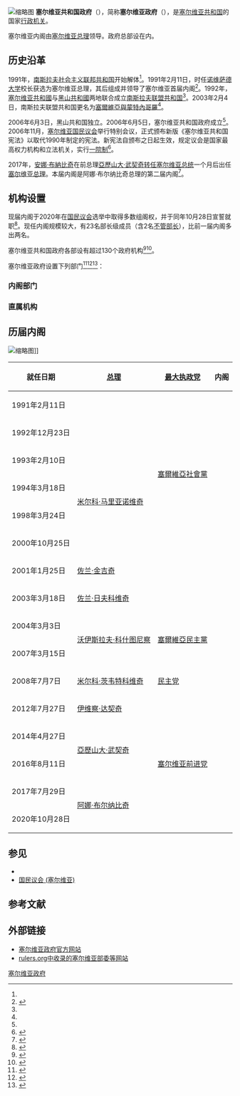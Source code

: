 {{NoteTA
| G1 = 地名翻譯
| G2 = 資訊科技
}}
{{Infobox government agency
| name  = 塞尔维亚共和国政府
| nativename     = Влада Републике Србије<br>Vlada Republike Srbije
| border           = 
| logo            = [[File:Vlada_Srbije_logo.png|250px]]
| logo_width      = 150px
| formed             = {{Start date and age|2020|10|28}}<br />{{small|（本届内阁）}}<br />{{Start date and age|1992|04|27}}<br />{{small|（[[南斯拉夫联盟共和国|南斯拉夫联盟共和国]]政府成立）}}<br />{{Start date and age|1991|02|11}}<br />{{small|（第一届塞尔维亚内阁成立）}}
| jurisdiction            = {{Flag|塞尔维亚}}
| polity           = <!-- if polity governed is not a state (e.g. subdivision of a state) -->
| headquarters          = {{Flag|塞尔维亚}}[[贝尔格莱德|贝尔格莱德]]{{tsl|en|Nemanjina Street|尼曼吉尼亚大街}}11号<br>{{coord|44|48|21.9|N|20|27|37|E|region:RS|display=inline,title}}
| chief1_title      = [[塞爾維亞總統|塞爾維亞總統]]
| chief1          = [[亞歷山大·武契奇|亚历山大·武契奇]]
| chief2_title      = [[塞尔维亚总理|塞尔维亚总理]]
| chief2          = [[安娜·布納比奇|阿娜·布尔纳比奇]]
| child1_agency        = 21个内阁部门
| budget           = [[欧元|€]]2.7871亿欧元{{small|（2020年计划）}}<ref name="budget2020">{{cite web |title=ЗАКОН О БУЏЕТУ РЕПУБЛИКЕ СРБИЈЕ ЗА 2020. ГОДИНУ |url=http://www.parlament.gov.rs/upload/archive/files/cir/pdf/zakoni/2019/BUDZET%202020.pdf |website=parlament.gov.rs |publisher=Народна скупштина Републике Србије |access-date=2020-02-20 |format=PDF |archive-date=2020-03-14 |archive-url=https://web.archive.org/web/20200314001610/http://www.parlament.gov.rs/upload/archive/files/cir/pdf/zakoni/2019/BUDZET%202020.pdf |dead-url=no }}</ref>
| parent_agency_type   = 议会
| parent_agency      = [[国民议会_(塞尔维亚)|塞尔维亚国民议会]]
| url              = {{URL|www.srbija.gov.rs}}
}}
[[File:Ministarstvo_finansija.jpg|缩略图]]
'''塞尔维亚共和国政府'''（{{lang-sr|Влада Републике Србије|Vlada Republike Srbije}}），简称'''塞尔维亚政府'''（{{lang-sr|Влада Србије|Vlada Srbije}}），是[[塞尔维亚|塞尔维亚共和国]]的国家[[行政机关|行政机关]]。

塞尔维亚内阁由[[塞尔维亚总理|塞尔维亚总理]]领导。政府总部设在{{tsl|en|Ministry of Finance of Serbia Building|塞爾維亞財政部大樓}}内。

== 历史沿革 ==
1991年，[[南斯拉夫社会主义联邦共和国|南斯拉夫社会主义联邦共和国]]开始解体<ref name="报道0228A"/>。1991年2月11日，时任[[诺维萨德大学|诺维萨德大学]]校长{{tsl|en|Dragutin Zelenović|德拉古京·泽莱诺维奇}}获选为塞尔维亚总理，其后组成并领导了塞尔维亚首届内阁<ref>{{cite news|url=http://articles.latimes.com/1991-12-12/news/mn-310_1_president-milosevic|newspaper=Los Angeles Times|title=Serbia Premier Reportedly Quits as Problems Mount|agency=Associated Press|date=1991-12-12|access-date=2010-10-28|archive-date=2012-01-11|archive-url=https://web.archive.org/web/20120111162326/http://articles.latimes.com/1991-12-12/news/mn-310_1_president-milosevic|dead-url=no}}</ref>。1992年，[[塞爾維亞共和國_(1992年－2006年)|塞尔维亚共和國]]与[[蒙特內哥羅共和國_(1992年－2006年)|黑山共和國]]两地联合成立[[南斯拉夫联盟共和国|南斯拉夫联盟共和国]]<ref name="报道0228A"/>。2003年2月4日，南斯拉夫联盟共和国更名为[[塞爾維亞與蒙特內哥羅|塞爾維亞與蒙特內哥羅]]<ref name="报道0228A"/>。

2006年6月3日，黑山共和国独立。2006年6月5日，塞尔维亚共和国政府成立<ref name="报道0228A"/>。2006年11月，[[国民议会_(塞尔维亚)|塞尔维亚国民议会]]举行特别会议，正式颁布新版《塞尔维亚共和国宪法》以取代1990年制定的宪法。新宪法自颁布之日起生效，规定议会是国家最高权力机构和立法机关，实行[[一院制|一院制]]<ref name="报道0228D">{{cite web|author1=商务部 |title=塞尔维亚 |url=http://policy-mofcom-gov-cn.svpn.hebeu.edu.cn:8118/page/nation/Serbia.html# |website=中华人民共和国商务部 |accessdate=2021-02-28 |location=北京 |language=zh-hans}}</ref>。

2017年，[[安娜·布納比奇|安娜·布納比奇]]在前总理[[亞歷山大·武契奇|亞歷山大·武契奇]][[2017年塞爾維亞總統選舉|转任塞尔维亚总统]]一个月后出任[[塞尔维亚总理|塞尔维亚总理]]。本届内阁是阿娜·布尔纳比奇总理的第二届内阁<ref name="报道0228B">{{cite web |author1=石中玉 |title=塞尔维亚总统再次提名布尔纳比奇为总理 |url=https://www.chinacourt.org/index.php/article/detail/2020/10/id/5516246.shtml |website=中国法院网 |accessdate=2021-02-28 |location=北京 |language=zh-hans |archive-date=2021-03-01 |archive-url=https://web.archive.org/web/20210301002637/https://www.chinacourt.org/index.php/article/detail/2020/10/id/5516246.shtml |dead-url=no }}</ref>。

== 机构设置 ==
现届内阁于2020年在[[国民议会_(塞尔维亚)|国民议会]]选举中取得多数组阁权，并于同年10月28日宣誓就职<ref name="报道0228C">{{cite web |author1=普雷德拉格·米洛萨夫列维奇 |title=塞尔维亚新一届政府宣誓就职 |url=http://www.xinhuanet.com/photo/2020-10/29/c_1126670879.htm |website=新华网新华图片 |accessdate=2021-02-28 |location=北京 |language=zh-hans |archive-date=2021-03-01 |archive-url=https://web.archive.org/web/20210301002602/https://res.wx.qq.com/open/js/jweixin-1.0.0.js |dead-url=no }}</ref>。现任内阁规模较{{tsl|en|first cabinet of Ana Brnabić|第一次安娜·布尔纳比奇内阁}}大，有23名部长级成员（含2名[[不管部长|不管部长]]），比前一届内阁多出两名。

塞尔维亚共和国政府各部设有超过130个政府机构<ref>{{cite web|url=http://www.b92.net/biz/vesti/srbija.php?yyyy=2011&mm=12&dd=17&nav_id=566448|title=Srbija rekorder u broju agencija|language=sr|publisher=B92|date=2011-12-17|accessdate=2021-02-28|archive-date=2020-10-26|archive-url=https://web.archive.org/web/20201026154636/https://www.b92.net/biz/vesti/srbija.php?yyyy=2011&mm=12&dd=17&nav_id=566448|dead-url=no}}</ref><ref>{{cite web|url=http://www.poverenik.org.rs/images/stories/katalog-organa/republicki-organi/republiceagencije-zavodi-idrugeorganizacije/cirrepagencijezavodidrugeorganizacije.doc|title=Republičke agencije, zavodi i druge organizacije|language=sr}}{{Dead link|date=January 2020 |bot=InternetArchiveBot |fix-attempted=yes }}</ref>。

塞尔维亚政府设置下列部门<ref name="报道0228A">{{cite web |author1=中华人民共和国外交部 |title=塞尔维亚国家概况 |url=https://www.fmprc.gov.cn/web/gjhdq_676201/gj_676203/oz_678770/1206_679642/1206x0_679644/ |website=中华人民共和国外交部 |accessdate=2021-02-28 |location=北京 |language=zh-hans |archive-date=2020-03-24 |archive-url=https://web.archive.org/web/20200324141152/https://www.fmprc.gov.cn/web/gjhdq_676201/gj_676203/oz_678770/1206_679642/1206x0_679644/ |dead-url=no }}</ref><ref>{{cite news|title=Година LXXIII – број 61|url=http://www.pravno-informacioni-sistem.rs/SlGlasnikPortal/viewdoc?uuid=2d5a7f32-f678-4653-857c-e2a2f72ec75c|access-date=2017-12-18|work=pravno-informacioni-sistem.rs|publisher=Službeni glasnik RS|date=2017-06-23|language=sr|archive-date=2020-10-10|archive-url=https://web.archive.org/web/20201010201619/http://www.pravno-informacioni-sistem.rs/SlGlasnikPortal/viewdoc?uuid=2d5a7f32-f678-4653-857c-e2a2f72ec75c|dead-url=no}}</ref><ref>{{cite web|title=ODLUKA O MAKSIMALNOM BROJU ZAPOSLENIH NA NEODREĐENO VREME U SISTEMU DRŽAVNIH ORGANA, SISTEMU JAVNIH SLUŽBI, SISTEMU AUTONOMNE POKRAJINE VOJVODINE I SISTEMU LOKALNE SAMOUPRAVE ZA 2017. GODINU|url=http://www.paragraf.rs/izmene_i_dopune/080917-odluka_o_izmenama_i_dopunama_odluke_o_maksimalnom_broju_zaposlenih_na_neodredjeno_vreme_u_sistemu_drzavnih_organa.html|website=paragraf.rs|publisher=Službeni glasnik RS|language=sr|accessdate=2021-02-28|archive-date=2020-12-03|archive-url=https://web.archive.org/web/20201203073201/https://www.paragraf.rs/izmene_i_dopune/080917-odluka_o_izmenama_i_dopunama_odluke_o_maksimalnom_broju_zaposlenih_na_neodredjeno_vreme_u_sistemu_drzavnih_organa.html|dead-url=no}}</ref>：
=== 内阁部门 ===
{{columns-list|2|
* [[塞尔维亚共和国外交部|塞尔维亚共和国外交部]]
* [[塞尔维亚内政部|塞尔维亚共和国内务部]]
* {{tsl|en|Ministry of Trade, Tourism and Telecommunications (Serbia)|塞尔维亚共和国贸易、旅游和电信部}}
* {{tsl|en|Ministry of Construction, Transport and Infrastructure (Serbia)|塞尔维亚共和国建设、交通和基础设施部}}
* {{tsl|en|Ministry of Finance (Serbia)|塞尔维亚共和国财政部}}
* {{tsl|en|Ministry of Economy (Serbia)|塞尔维亚共和国经济部}}
* {{tsl|en|Ministry of Agriculture, Forestry and Water Economy (Serbia)|塞尔维亚共和国农业、林业和水利部}}
* {{tsl|en|Ministry of Environmental Protection (Serbia)|塞尔维亚共和国环保部}}
* {{tsl|en|Ministry of Mining and Energy (Serbia)|塞尔维亚共和国矿业和能源部}}
* {{tsl|en|Ministry of Justice (Serbia)|塞尔维亚共和国司法部}}
* {{tsl|en|Ministry of Public Administration and Local Self-Government (Serbia)|塞尔维亚共和国国家管理和地方自治部}}
* [[塞尔维亚共和国国防部|塞尔维亚共和国国防部]]
* {{tsl|en|Ministry of Education, Science and Technological Development (Serbia)|塞尔维亚共和国教育、科学和技术发展部}}
* {{tsl|en|Ministry of European Integration (Serbia)|塞尔维亚共和国欧洲一体化部}}
* {{tsl|en|Ministry of Health (Serbia)|塞尔维亚共和国卫生部}}
* {{tsl|en|Ministry of Labour, Employment, Veteran and Social Policy (Serbia)|塞尔维亚共和国劳动、就业、退伍军人和社会问题部}}
* {{tsl|en|Ministry of Youth and Sports (Serbia)|塞尔维亚共和国青年和体育部}}
* {{tsl|en|Ministry of Culture and Information (Serbia)|塞尔维亚共和国文化和信息部}}
* [[塞尔维亚共和国乡村保障部|塞尔维亚共和国乡村保障部]]
* [[塞尔维亚共和国家庭和人口部|塞尔维亚共和国家庭和人口部]]
* {{tsl|en|Ministry of Human and Minority Rights (Serbia)|塞尔维亚共和国人权、少数族群权利与社会对话部}}
}}

=== 直属机构 ===
{{columns-list|2|
* {{tsl|en|Secretary-General of the Government of Serbia|塞尔维亚政府秘书长办公室}}
* {{link-sr|媒体合作办公室|Канцеларија за сарадњу са медијима}}
* {{tsl|en|Human Resource Management Service of the Government of Serbia|塞尔维亚政府人力资源管理局}}
* [[塞尔维亚政府航空局|塞尔维亚政府航空局]]
* [[塞尔维亚共和国政府共同事业局|塞尔维亚共和国政府共同事业局]]
* [[普雷舍沃|普雷舍沃]]市、[[布亞諾瓦茨|布亞諾瓦茨]]市与[[梅德韋賈|梅德韋賈]]市协调机构
* [[国家安全和机密信息保护办公室|国家安全和机密信息保护办公室]]
* {{tsl|en|Office for Cooperation with Civil Society|民间社会合作办公室}}
* [[欧盟资产管理系统审计署|欧盟资产管理系统审计署]]
* {{link-sr|人权和少数族群权利办公室|Канцеларија за људска и мањинска права}}
* {{tsl|en|Office for Kosovo and Metohija|科索沃和梅托希亚办公室}}
* {{link-sr|与普里什蒂纳临时自治机构谈判进程协调事务办公室|Канцеларија за координационе послове у преговарачком процесу са Привременим институцијама самоуправе у Приштини}}
* [[与俄罗斯联邦和中华人民共和国合作国家委员会|与俄罗斯联邦和中华人民共和国合作国家委员会]]办公室
* {{link-sr|禁毒办公室|Канцеларија за борбу против дроге}}
* {{link-sr|公共投资管理办公室|Канцеларија за управљање јавним улагањима}}
* [[信息技术和电子管理办公室|信息技术和电子管理办公室]]
}}

== 历届内阁 ==
[[File:Ana_Brnabić.jpg|缩略图]]]]
{{Main|塞尔维亚总理}}
{| class="wikitable"
|-
! 就任日期 !! [[塞尔维亚总理|总理]] !! [[塞爾維亞政黨列表|最大执政党]] !! 内阁
|-
| 1991年2月11日 || {{tsl|en|Dragutin Zelenović|德拉古京·泽莱诺维奇}} || rowspan=6|[[塞爾維亞社會黨|塞爾維亞社會黨]] || {{tsl|en|Cabinet of Dragutin Zelenović|德拉古京·泽莱诺维奇内阁}}
|-
| 1992年12月23日 || {{tsl|en|Radoman Božović|拉多曼·博若维奇}} || {{tsl|en|Cabinet of Radoman Božović|拉多曼·博若维奇内阁}}
|-
| 1993年2月10日 || {{tsl|en|Nikola Šainović|尼古拉·沙伊诺维奇}} || {{tsl|en|Cabinet of Nikola Šainović|尼古拉·沙伊诺维奇内阁}}
|-
| 1994年3月18日 || rowspan=2|[[米尔科·马里亚诺维奇|米尔科·马里亚诺维奇]] || {{link-sr|第一次米尔科·马里亚诺维奇内阁|Прва влада Мирка Марјановића}}
|-
| 1998年3月24日 || {{tsl|en|Second cabinet of Mirko Marjanović|第二次米尔科·马里亚诺维奇内阁}}
|-
| 2000年10月25日 || {{tsl|en|Milomir Minić|米洛米尔·米尼奇}} || {{tsl|en|Cabinet of Milomir Minić|米洛米尔·米尼奇内阁}}
|-
| 2001年1月25日 || [[佐兰·金吉奇|佐兰·金吉奇]] || rowspan=2|{{tsl|en|Democratic Opposition of Serbia|塞尔维亚民主反对派}} || {{link-sr|佐兰·金吉奇内阁|Влада Зорана Ђинђића}}
|-
| 2003年3月18日 || [[佐兰·日夫科维奇|佐兰·日夫科维奇]] || {{link-sr|佐兰·日夫科维奇内阁|Влада Зорана Живковића}}
|-
| 2004年3月3日 || rowspan=2|[[沃伊斯拉夫·科什图尼察|沃伊斯拉夫·科什图尼察]] || rowspan=2|[[塞爾維亞民主黨|塞爾維亞民主黨]] || {{tsl|en|First cabinet of Vojislav Koštunica|第一次沃伊斯拉夫·科什图尼察内阁}}
|-
| 2007年3月15日 || {{tsl|en|Second cabinet of Vojislav Koštunica|第二次沃伊斯拉夫·科什图尼察内阁}}
|-
| 2008年7月7日 || [[米尔科·茨韦特科维奇|米尔科·茨韦特科维奇]] || [[民主党_(塞尔维亚)|民主党]] || {{tsl|en|Cabinet of Mirko Cvetković|米尔科·茨韦特科维奇内阁}}
|-
| 2012年7月27日 || [[伊维察·达契奇|伊维察·达契奇]] || rowspan="5" |[[塞尔维亚前进党|塞尔维亚前进党]] || {{tsl|en|Cabinet of Ivica Dačić|伊维察·达契奇内阁}}
|-
| 2014年4月27日 || rowspan=2| [[亞歷山大·武契奇|亞歷山大·武契奇]] || {{tsl|en|First cabinet of Aleksandar Vučić|第一次亚历山大·武契奇内阁}}
|-
| 2016年8月11日 || {{tsl|en|Second cabinet of Aleksandar Vučić|第二次亚历山大·武契奇内阁}}
|-
| 2017年7月29日 || rowspan=2|[[安娜·布納比奇|阿娜·布尔纳比奇]] || {{tsl|en|First cabinet of Ana Brnabić|第一次阿娜·布尔纳比奇内阁}}
|-
| 2020年10月28日 || {{tsl|en|Second cabinet of Ana Brnabić|第二次阿娜·布尔纳比奇内阁}}
|}

==参见==
* {{tsl|en|Elections in Serbia|塞尔维亚选举}}
* [[国民议会_(塞尔维亚)|国民议会 (塞尔维亚)]]

==参考文献==
{{Reflist|2}}

==外部链接==
{{Commons category|Government of Serbia}}
* [http://www.srbija.gov.rs 塞尔维亚政府官方网站] {{Wayback|url=http://www.srbija.gov.rs/ |date=20090221052324 }}
* [http://rulers.org/serbgov.html rulers.org中收录的塞尔维亚部委等网站] {{Wayback|url=http://rulers.org/serbgov.html |date=20160305192228 }}

{{Europe topic|政府|title=政府}}
[[Category:塞尔维亚政府|]]